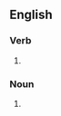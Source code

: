 ==English==

===Verb===
{{head|en|verb form}}

# {{lb|en|British}} {{present participle of|pedal|lang=en|nocat=1}}

===Noun===
{{en-noun}}

# {{alt form|pedaling|lang=en}}
